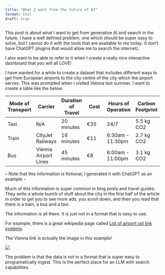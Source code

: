 ```yaml
---
title: "What I want from the future of AI"
format: html
draft: true
---
```


This post is about what I want to get from generative AI and search in the future. I have a well defined problem, one which should be super easy to solve, but I cannot do it with the tools that are available to me today. (I don't have ChatGPT plugins that would allow me to search the internet).

I also want to be able to refer to it when I create a really nice interactive dashboard that you will all LOVE!

I have wanted for a while to create a dataset that includes different ways to get from European airports to the city centre of the city which the airport serves. This was prompted when i visited Vienna last summer. I want to create a table like the below:

| Mode of Transport | Carrier | Duration of Travel | Cost | Hours of Operation | Carbon Footprint |
| --- | --- | --- | --- | --- | --- |
| Taxi | N/A | 20 minutes | €35 | 24/7 | 5.5 kg CO2 |
| Train | CityJet Railways | 16 minutes | €11 | 6:30am - 11:30pm | 2.7 kg CO2 |
| Bus | Vienna Airport Lines | 45 minutes | €8 | 6:00am - 11:00pm | 3.1 kg CO2 |

-- Note that this information is fictional, I generated it with ChatGPT as an example --

Much of this information is super common in blog posts and travel guides. They write a whole bunch of stuff about the city in the first half of the article in order to get you to see more ads, you scroll down, and then you read that there is a train, a bus and a taxi.

The information is all there. It is just not in a format that is easy to use.

For example, there is a great wikipedia page called [List of airport rail link systems](https://en.wikipedia.org/wiki/List_of_airport_rail_link_systems).

The Vienna link is actually the image in this example!

![](images/airport-rail-links.png)


The problem is that the data is not in a format that is super easy to programatically ingest. This is the perfect place for an LLM with search capabilities.

